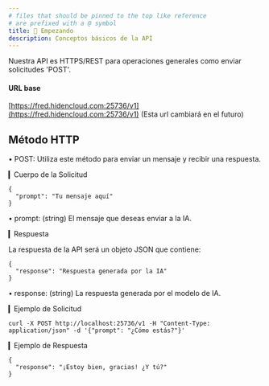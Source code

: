 ```yaml
---
# files that should be pinned to the top like reference
# are prefixed with a @ symbol
title: 🌟 Empezando
description: Conceptos básicos de la API
---
```


Nuestra API es HTTPS/REST para operaciones generales como enviar solicitudes 'POST'.

#### URL base

[https://fred.hidencloud.com:25736/v1](https://fred.hidencloud.com:25736/v1) (Esta url cambiará en el futuro)

## Método HTTP

• POST: Utiliza este método para enviar un mensaje y recibir una respuesta.

▎Cuerpo de la Solicitud

```json:title=HTTP%20Headers
{
  "prompt": "Tu mensaje aquí"
}
```

• prompt: (string) El mensaje que deseas enviar a la IA.

▎Respuesta

La respuesta de la API será un objeto JSON que contiene:

```json:title=HTTP%20Headers
{
  "response": "Respuesta generada por la IA"
}
```

• response: (string) La respuesta generada por el modelo de IA.

▎Ejemplo de Solicitud

```
curl -X POST http://localhost:25736/v1 -H "Content-Type: application/json" -d '{"prompt": "¿Cómo estás?"}'
```

▎Ejemplo de Respuesta

```json:title=HTTP%20Headers
{
  "response": "¡Estoy bien, gracias! ¿Y tú?"
}
```
